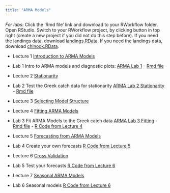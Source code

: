 ```yaml
---
title: "ARMA Models"
---
```


*For labs*: Click the 'Rmd file' link and download to your RWorkflow folder.  Open RStudio.  Switch to your RWorkflow project, by clicking button in top right (create a new project if you did not do this step before).  If you need the landings data, download  [landings.RData](https://fish-forecast.github.io/Catch-Forecasting-INCOIS/landings.RData). If you need the landings data, download  [chinook.RData](https://fish-forecast.github.io/Catch-Forecasting-INCOIS/chinook.RData).

- Lecture 1 [Introduction to ARMA Models](Forecasting_3-1_-_ARMA_Intro.html)

- Lab 1 Intro to ARMA models and diagnostic plots: [ARMA Lab 1](ARMA Lab 1.html) - [Rmd file](Labs/ARMA Lab 1.Rmd)

- Lecture 2 [Stationarity](Forecasting_3-2_-_ARMA_Stationarity.html)

- Lab 2 Test the Greek catch data for stationarity [ARMA Lab 2 Stationarity](ARMA Lab 2 Stationarity.html) - [Rmd file](Labs/ARMA Lab 2 Stationarity.Rmd)

- Lecture 3 [Selecting Model Structure](Forecasting_3-3_-_ARMA_Model_Structure.html)

- Lecture 4 [Fitting ARMA Models](Forecasting_3-4_-_ARMA_Fitting_Models.html)

- Lab 3 Fit ARMA Models to the Greek catch data  [ARMA Lab 3 Fitting](ARMA Lab 3 Fitting.html) - [Rmd file](Labs/ARMA Lab 3 Fitting.Rmd) - [R Code from Lecture 4](Labs/R_scripts/Forecasting 3-4 - ARMA Fitting Models.R)

- Lecture 5 [Forecasting from ARMA Models](Forecasting_3-5_-_ARMA_Forecasting.html)

- Lab 4 Create your own forecasts [R Code from Lecture 5](Labs/R_scripts/Forecasting 3-5 - ARMA Forecasting.R)

- Lecture 6 [Cross Validation](Forecasting_3-6_-_ARMA_Performance.html)

- Lab 5 Test your forecasts [R Code from Lecture 6](Labs/R_scripts/Forecasting 3-6 - ARMA Performance.R)

- Lecture 7 [Seasonal ARMA Models](Forecasting_3-7_-_ARMA_Seasonal_Models.html)

- Lab 6 Seasonal models [R Code from Lecture 6](Labs/R_scripts/Forecasting 3-7 - ARMA Seasonal Models.R)



